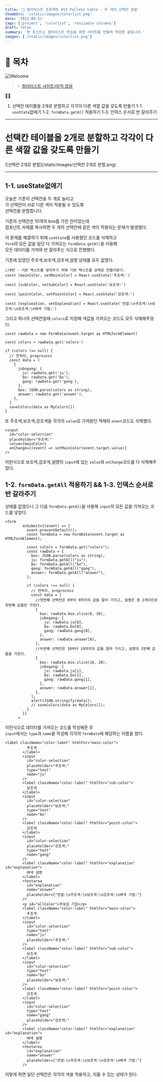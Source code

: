 ```yaml
---
title: '🎉 컬러리스트 프로젝트 #13 Pallete table - 두 개의 선택칸 분할'
thumbSrc: '/static/images/colorlist.png'
date: '2022-09-11'
tags: ['project', 'colorlist', 'resizable columns']
draft: false
summary: '본 포스트는 컬러리스트 연습을 위한 사이트를 만들며 작성한 글입니다.'
images: ['/static/images/colorlist.png']
---
```


# 📌 목차

![Welcome](/static/images/colorlist.png)

> ✨ [컬러리스트 사이트(아직 없음](https://www.)

💁🏻

1. 선택칸 테이블을 2개로 분할하고 각각이 다른 색깔 값을 갖도록 만들기
   1-1. `useState`없애기
   1-2. `formData.getAll` 적용하기
   1-3. 인덱스 순서로 반 갈라주기

---

# 선택칸 테이블을 2개로 분할하고 각각이 다른 색깔 값을 갖도록 만들기

![선택칸 2개로 분할](/static/images/선택칸 2개로 분할.png)

---

## 1-1. useState없애기

오늘은 기존의 선택칸을 두 개로 늘리고 <br/>
각 선택칸이 서로 다른 색이 적용될 수 있도록 <br/>
선택칸을 분할합니다.<br/>

기존의 선택칸은 10개의 box를 가진 칸이었는데<br/>
컴포넌트 자체를 복사하면 두 개의 선택칸에 같은 색이 적용되는 문제가 발생했다.

이 문제를 해결하기 위해 `useState`를 사용했던 코드를 삭제하고 <br/>
`form`의 모든 값을 일단 다 가져오는 `formData.getAll`을 사용해<br/>
모든 데이터를 가져와 반 잘라주는 식으로 진행했다.

기존에 있었던 주조색,보조색,강조색,설명 상태를 모두 없앴다.

```tsx
//9번 - 기본 텍스트를 넣어주기 위해 기본 텍스트를 상태로 만들어준다.
const [mainColor, setMainColor] = React.useState('주조색:')

const [subColor, setSubColor] = React.useState('보조색:')

const [pointColor, setPointColor] = React.useState('강조색:')

const [explanation, setExplanation] = React.useState('컨셉:\n주조색:\n보조색:\n강조색:\n배색 기법:')
```

그리고 하나의 선택칸일때 `colors`로 저장해 색값을 가져오는 코드도 모두 삭제해주었다.

```tsx
const rawData = new FormData(event.target as HTMLFormElement)

const colors = rawData.get('colors')

if (colors !== null) {
  // 전처리, preprocess
  const data = [
    {
      jubogang: {
        ju: rawData.get('ju'),
        bo: rawData.get('bo'),
        gang: rawData.get('gang'),
      },
      box: JSON.parse(colors as string),
      answer: rawData.get('answer'),
    },
  ]
  saveColors(data as MyColors[])
}
```

또 주조색,보조색,강조색을 각각의 `value`로 가져왔던 객체와 `event`코드도 삭제했다.

```tsx
<input
  id="color-selection"
  placeholder="주조색:"
  value={mainColor}
  onChange={(event) => setMainColor(event.target.value)}
/>
```

이런식으로 보조색,강조색,설명의 `input`에 있는 `value`와 `onChange`코드를 다 삭제해주었다.

## 1-2. `formData.getAll` 적용하기 && 1-3. 인덱스 순서로 반 갈라주기

상태를 없앴으니 그 다음 `formData.getAll`을 사용해 `input`의 모든 값을 가져오는 코드를 넣었다.

```tsx
<form
        onSubmit={(event) => {
          event.preventDefault();
          const formData = new FormData(event.target as HTMLFormElement);

          const colors = formData.get("colors");
          const rawData = {
            box: JSON.parse(colors as string),
            ju: formData.getAll("ju"),
            bo: formData.getAll("bo"),
            gang: formData.getAll("gang"),
            answer: formData.getAll("answer"),
          };

          if (colors !== null) {
            // 전처리, preprocess
            const data = [
              //첫번째 선택칸은 0부터 9까지의 값을 잘라 가지고, 설명은 총 2개이므로 첫번째 값들만 가진다.
              {
                box: rawData.box.slice(0, 10),
                jubogang: {
                  ju: rawData.ju[0],
                  bo: rawData.bo[0],
                  gang: rawData.gang[0],
                },
                answer: rawData.answer[0],
              },
              //두번째 선택칸은 10부터 19까지의 값을 잘라 가지고, 설명의 2번째 값들을 가진다.
              {
                box: rawData.box.slice(10, 20),
                jubogang: {
                  ju: rawData.ju[1],
                  bo: rawData.bo[1],
                  gang: rawData.gang[1],
                },
                answer: rawData.answer[1],
              },
            ];
            alert(JSON.stringify(data));
            // saveColors(data as MyColors[]);
          }
        }}
      >
```

이런식으로 데이터를 가져오는 코드를 작성해준 후<br/>
`input`에서는 `type`과 `name`을 작성해 각각의 `formData`에 해당하는 이름을 썼다.

```tsx
<label className="color-label" htmlFor="main-color">
          주조색
        </label>
        <input
          id="color-selection"
          placeholder="주조색:"
          type="text"
          name="ju"
        />
        <label className="color-label" htmlFor="sub-color">
          보조색
        </label>
        <input
          id="color-selection"
          placeholder="보조색:"
          type="text"
          name="bo"
        />
        <label className="color-label" htmlFor="point-color">
          강조색
        </label>
        <input
          id="color-selection"
          placeholder="강조색:"
          type="text"
          name="gang"
        />
        <label className="color-label" htmlFor="explanation" id="explanation">
          배색 설명
        </label>
        <textarea
          id="explanation"
          name="answer"
          placeholder={"컨셉:\n주조색:\n보조색:\n강조색:\n배색 기법:"}
        />
        <p id="allColor">주보강 기입</p>
        <label className="color-label" htmlFor="main-color">
          주조색
        </label>
        <input
          id="color-selection"
          type="text"
          name="ju"
          placeholder="주조색:"
        />
        <label className="color-label" htmlFor="sub-color">
          보조색
        </label>
        <input
          id="color-selection"
          type="text"
          name="bo"
          placeholder="보조색:"
        />
        <label className="color-label" htmlFor="point-color">
          강조색
        </label>
        <input
          id="color-selection"
          type="text"
          name="gang"
          placeholder="강조색:"
        />
        <label className="color-label" htmlFor="explanation" id="explanation">
          배색 설명
        </label>
        <textarea
          id="explanation"
          name="answer"
          placeholder={"컨셉:\n주조색:\n보조색:\n강조색:\n배색 기법:"}
        />
```

이렇게 하면 일단 선택칸은 각각의 색을 적용하고, 지울 수 있는 상태가 된다.<br/>
